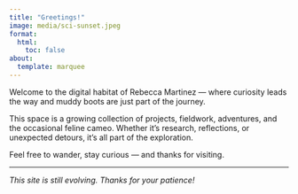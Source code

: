 ```yaml
---
title: "Greetings!"
image: media/sci-sunset.jpeg
format:
  html:
    toc: false
about:
  template: marquee
---
```

:::{#hero-heading}

Welcome to the digital habitat of Rebecca Martinez — where curiosity leads the way and muddy boots are just part of the journey.  

This space is a growing collection of projects, fieldwork, adventures, and the occasional feline cameo. Whether it’s research, reflections, or unexpected detours, it’s all part of the exploration.

Feel free to wander, stay curious — and thanks for visiting.
:::

---





*This site is still evolving. Thanks for your patience!*


